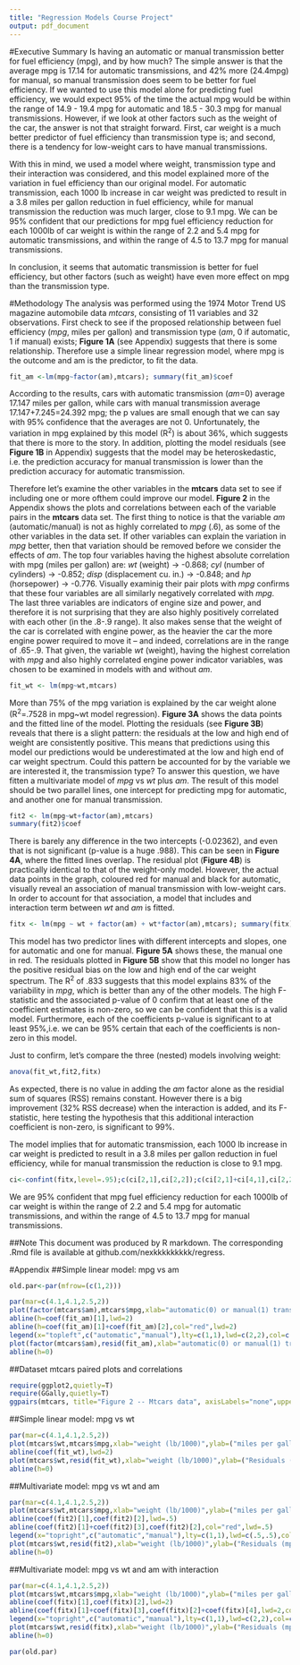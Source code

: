 ```yaml
---
title: "Regression Models Course Project"
output: pdf_document
---
```


#Executive Summary
Is having an automatic or manual transmission better for fuel efficiency (mpg), and by how much? The simple answer is that the average mpg is 17.14 for automatic transmissions, and 42% more (24.4mpg) for manual, so manual transmission does seem to be better for fuel efficiency. If we wanted to use this model alone for predicting fuel efficiency, we would expect 95% of the time the actual mpg would be within the range of 14.9 - 19.4 mpg for automatic and 18.5 - 30.3 mpg for manual transmissions.
However, if we look at other factors such as the weight of the car, the answer is not that straight forward. First, car weight is a much better predictor of fuel efficiency than transmission type is; and second, there is a tendency for low-weight cars to have manual transmissions. 

With this in mind, we used a model where weight, transmission type and their interaction was considered, and this model explained more of the variation in fuel efficiency than our original model.  For automatic transmission, each 1000 lb increase in car weight was predicted to result in a 3.8 miles per gallon reduction in fuel efficiency, while for manual transmission the reduction was much larger, close to 9.1 mpg. We can be 95% confident that our predictions for mpg fuel efficiency reduction for each 1000lb of car weight is within the range of 2.2 and 5.4 mpg for automatic transmissions, and within the range of 4.5 to 13.7 mpg for manual transmissions.

In conclusion, it seems that automatic transmission is better for fuel efficiency, but other factors (such as weight) have even more effect on mpg than the transmission type.


#Methodology
The analysis was performed using the 1974 Motor Trend US magazine automobile data *mtcars*, consisting of 11 variables and 32 observations.
First check to see if the proposed relationship between fuel efficiency (*mpg*, miles per gallon) and transmission type (*am*, 0 if automatic, 1 if manual) exists; **Figure 1A** (see Appendix) suggests that there is some relationship. Therefore use a simple linear regression model, where mpg is the outcome and am is the predictor, to fit the data. 

```r
fit_am <-lm(mpg~factor(am),mtcars); summary(fit_am)$coef
```

According to the results, cars with automatic transmission (*am*=0) average 17.147 miles per gallon, while cars with manual transmission average 17.147+7.245=24.392 mpg; the p values are small enough that we can say with 95% confidence that the averages are not 0. Unfortunately, the variation in mpg explained by this model (R^2^) is about 36\%, which suggests that there is more to the story. In addition, plotting the model residuals (see **Figure 1B** in Appendix) suggests that the model may be heteroskedastic, i.e. the prediction accuracy for manual transmission is lower than the prediction accuracy for automatic transmission.

Therefore let's examine the other variables in the **mtcars** data set to see if including one or more ofthem could improve our model. **Figure 2** in the Appendix shows the plots and correlations between each of the variable pairs in the **mtcars** data set. The first thing to notice is that the variable *am* (automatic/manual) is not as highly correlated to *mpg* (.6), as some of the other variables in the data set. If other variables can explain the variation in *mpg* better, then that variation should be removed before we consider the effects of *am*. The top four variables having the highest absolute correlation with mpg (miles per gallon) are: *wt* (weight) -> -0.868; *cyl* (number of cylinders) -> -0.852; *disp* (displacement cu. in.) -> -0.848; and *hp* (horsepower) -> -0.776. Visually examinig their pair plots with *mpg* confirms that these four variables are all similarly negatively correlated with *mpg*. The last three variables are indicators of engine size and power, and therefore it is not surprising that they are also highly positively correlated with each other (in the .8-.9 range). It also makes sense that the weight of the car is correlated with engine power, as the heavier the car the more engine power required to move it -- and indeed, correlations are in the range of .65-.9. That given, the variable *wt* (weight), having the highest correlation with *mpg* and also highly correlated engine power indicator variables, was chosen to be examined in models with and without *am*.  

```r
fit_wt <- lm(mpg~wt,mtcars)
```
More than 75% of the mpg variation is explained by the car weight alone (R^2^=.7528 in mpg~wt model regression). **Figure 3A** shows the data points and the fitted line of the model. Plotting the residuals (see **Figure 3B**) reveals that there is a slight pattern: the residuals at the low and high end of weight are consistently positive.  This means that predictions using this model our predictions would be underestimated at the low and high end of car weight spectrum. Could this pattern be accounted for by the variable we are interested it, the transmission type? To answer this question, we have fitten a multivariate model of *mpg* vs *wt* plus *am*.  The result of this model should be two parallel lines, one intercept for predicting mpg for automatic, and another one for manual transmission.

```r
fit2 <- lm(mpg~wt+factor(am),mtcars)
summary(fit2)$coef
```
There is barely any difference in the two intercepts (-0.02362), and even that is not significant (p-value is a huge .988).  This can be seen in **Figure 4A**, where the fitted lines overlap. The residual plot (**Figure 4B**) is practically identical to that of the weight-only model. However, the actual data points in the graph, coloured red for manual and black for automatic, visually reveal an association of manual transmission with low-weight cars. In order to account for that association, a model that includes and interaction term between *wt* and *am* is fitted.

```r
fitx <- lm(mpg ~ wt + factor(am) + wt*factor(am),mtcars); summary(fitx)
```
This model has two predictor lines with different intercepts and slopes, one for automatic and one for manual.  **Figure 5A** shows these, the manual one in red. The residuals plotted in **Figure 5B** show that this model no longer has the positive residual bias on the low and high end of the car weight spectrum. The R^2^ of .833 suggests that this model explains 83% of the variability in *mpg*, which is better than any of the other models. The high F-statistic and the associated p-value of 0 confirm that at least one of the coefficient estimates is non-zero, so we can be confident that this is a valid model. Furthermore, each of the coefficients p-value is significant to at least 95%,i.e. we can be 95% certain that each of the coefficients is non-zero in this model.

Just to confirm, let's compare the three (nested) models involving weight:
```r
anova(fit_wt,fit2,fitx)
```
As expected, there is no value in adding the *am* factor alone as the residial sum of squares (RSS) remains constant. However there is a big improvement (32% RSS decrease) when the interaction is added, and its F-statistic, here testing the hypothesis that this additional interaction coefficient is non-zero, is significant to 99%.

The model implies that for automatic transmission, each 1000 lb increase in car weight is predicted to result in a 3.8 miles per gallon reduction in fuel efficiency, while for manual transmission the reduction is close to 9.1 mpg. 
```r
ci<-confint(fitx,level=.95);c(ci[2,1],ci[2,2]);c(ci[2,1]+ci[4,1],ci[2,2]+ci[4,2])
```
We are 95% confident that mpg fuel efficiency reduction for each 1000lb of car weight is within the range of 2.2 and 5.4 mpg for automatic transmissions, and within the range of 4.5 to 13.7 mpg for manual transmissions.

##Note
This document was produced by R markdown. The corresponding .Rmd file is available at github.com/nexkkkkkkkkk/regress.

#Appendix
##Simple linear model: mpg vs am
```r
old.par<-par(mfrow=(c(1,2)))
```

```r
par(mar=c(4.1,4.1,2.5,2))
plot(factor(mtcars$am),mtcars$mpg,xlab="automatic(0) or manual(1) transmission",ylab=("miles per gallon"),main="Figure 1A \n Fuel efficiency vs transmission type",cex.main=1.1)
abline(h=coef(fit_am)[1],lwd=2)
abline(h=coef(fit_am)[1]+coef(fit_am)[2],col="red",lwd=2)
legend(x="topleft",c("automatic","manual"),lty=c(1,1),lwd=c(2,2),col=c("black","red"),title="Fitted lines",cex=.9)
plot(factor(mtcars$am),resid(fit_am),xlab="automatic(0) or manual(1) transmission",ylab=("Residuals (mpg)"),main="Figure 1B \n Plot of residuals vs transmission type",cex.main=1.1)
abline(h=0)
```

##Dataset mtcars paired plots and correlations
```r
require(ggplot2,quietly=T)
require(GGally,quietly=T)
ggpairs(mtcars, title="Figure 2 -- Mtcars data", axisLabels="none",upper=list(params=list(size=3)))
```

##Simple linear model: mpg vs wt
```r
par(mar=c(4.1,4.1,2.5,2))
plot(mtcars$wt,mtcars$mpg,xlab="weight (lb/1000)",ylab=("miles per gallon"),main="Figure 3A \n Fuel efficiency vs car weight",cex.main=1.1)
abline(coef(fit_wt),lwd=2)
plot(mtcars$wt,resid(fit_wt),xlab="weight (lb/1000)",ylab=("Residuals (mpg)"),main="Figure 3B \n Residuals vs car weight",cex.main=1.1)
abline(h=0)

```

##Multivariate model: mpg vs wt and am
```r
par(mar=c(4.1,4.1,2.5,2))
plot(mtcars$wt,mtcars$mpg,xlab="weight (lb/1000)",ylab=("miles per gallon"),main="Figure 4A \n Fuel efficiency vs car weight and transmission type",col=factor(mtcars$am),cex.main=1.1)
abline(coef(fit2)[1],coef(fit2)[2],lwd=.5)
abline(coef(fit2)[1]+coef(fit2)[3],coef(fit2)[2],col="red",lwd=.5)
legend(x="topright",c("automatic","manual"),lty=c(1,1),lwd=c(.5,.5),col=c("black","red"),title="Fitted lines",cex=.9)
plot(mtcars$wt,resid(fit2),xlab="weight (lb/1000)",ylab=("Residuals (mpg)"),col=factor(mtcars$am), main="Figure 4B \n Residuals vs car weight and transmission type",cex.main=1.1)
abline(h=0)

```

##Multivariate model: mpg vs wt and am with interaction 
```r
par(mar=c(4.1,4.1,2.5,2))
plot(mtcars$wt,mtcars$mpg,xlab="weight (lb/1000)",ylab=("miles per gallon"),main="Figure 5A \n Fuel efficiency vs car weight and transmission type and interaction",col=factor(mtcars$am),cex.main=1.1)
abline(coef(fitx)[1],coef(fitx)[2],lwd=2)
abline(coef(fitx)[1]+coef(fitx)[3],coef(fitx)[2]+coef(fitx)[4],lwd=2,col="red")
legend(x="topright",c("automatic","manual"),lty=c(1,1),lwd=c(2,2),col=c("black","red"),title="Fitted lines",cex=.9)
plot(mtcars$wt,resid(fitx),xlab="weight (lb/1000)",ylab=("Residuals (mpg)"),col=factor(mtcars$am), main="Figure 5B \n Residuals vs car weight and transmission type and interaction",cex.main=1.1)
abline(h=0)

par(old.par)
```

